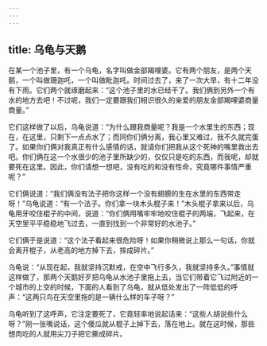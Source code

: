 ```yaml
---
---
---
```

title: 乌龟与天鹅
---




在某一个池子里，有一个乌龟，名字叫做金部羯哩婆。它有两个朋友，是两个天鹅，一个叫做珊迦吒，一个叫做毗迦吒。时间过去了，来了一次大旱，有十二年没有下雨。它们两个就琢磨起来：“这个池子里的水已经干了。我们俩到另外一个有水的地方去吧！不过呢，我们一定要跟我们相识很久的亲爱的朋友金部羯哩婆商量商量。”

它们这样做了以后，乌龟说道：“为什么跟我商量呢？我是一个水里生的东西；现在，在这里，只剩下一点点水了；而同你们俩分离，我心里又难过，我不久就完蛋了。如果你们俩对我真正有什么感情的话，就请你们把我从这个死神的嘴里救出去吧。你们俩在这一个水很少的池子里所缺少的，仅仅只是吃的东西，而我呢，却就要死在这里。因此，你们请想一想吧，没有吃的和没有性命，究竟哪件事情严重呢？”

它们俩说道：“我们俩没有法子把你这样一个没有翅膀的生在水里的东西带走呀！”乌龟说道：“有一个法子。你们拿一块木头棍子来！”木头棍子拿来以后，乌龟用牙咬住棍子的中间，说道：“你们俩用嘴牢牢地咬住棍子的两端，飞起来，在天空里平平稳稳地飞过去，一直到找到一个非常好的水池子。”

它们俩于是说道：“这个法子看起来很危险呀！如果你稍微说上那么一句话，你就会离开棍子，从老高的地方掉下去，摔成碎片。”

乌龟说：“从现在起，我就坚持沉默戒，在空中飞行多久，我就坚持多久。”事情就这样做了，那两个天鹅好歹把乌龟从水池子里拖上去，当它们带着它飞过附近的一个城市的上空的时候，下面的人看到了乌龟，就从低处发出了一阵低低的呼声：“这两只鸟在天空里拖的是一辆什么样的车子呀？”

乌龟听到了这呼声，它注定要死了，它竟轻率地说起话来：“这些人胡说些什么呀？”刚一张嘴说话，这个傻瓜就从棍子上掉下去，落在地上。就在这时候，那些想肉吃的人就用尖刀子把它撕成碎片。